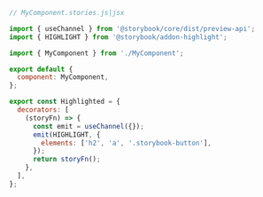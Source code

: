```js
// MyComponent.stories.js|jsx

import { useChannel } from '@storybook/core/dist/preview-api';
import { HIGHLIGHT } from '@storybook/addon-highlight';

import { MyComponent } from './MyComponent';

export default {
  component: MyComponent,
};

export const Highlighted = {
  decorators: [
    (storyFn) => {
      const emit = useChannel({});
      emit(HIGHLIGHT, {
        elements: ['h2', 'a', '.storybook-button'],
      });
      return storyFn();
    },
  ],
};
```
